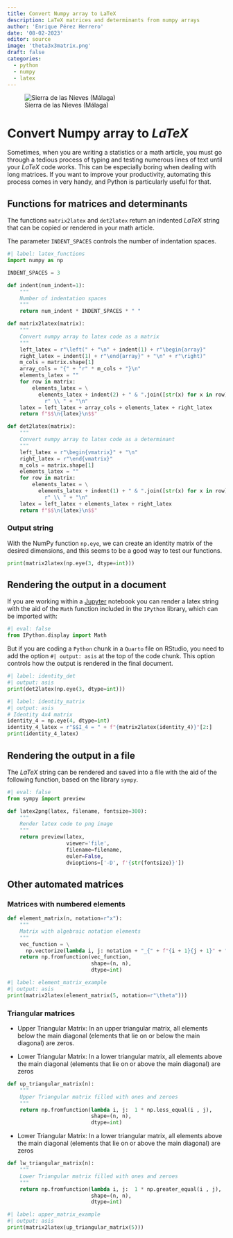 ```yaml
---
title: Convert Numpy array to LaTeX
description: LaTeX matrices and determinants from numpy arrays
author: 'Enrique Pérez Herrero'
date: '08-02-2023'
editor: source
image: 'theta3x3matrix.png'
draft: false
categories:
  - python
  - numpy
  - latex
---
```


![Sierra de las Nieves (Málaga)](20180104_134329.jpg)

# Convert Numpy array to $LaTeX$

Sometimes, when you are writing a statistics or a math article, you must go
through a tedious process of typing and testing numerous lines of text until
your $LaTeX$ code works. This can be especially boring when dealing with long
matrices. If you want to improve your productivity, automating this process
comes in very handy, and Python is particularly useful for that.


## Functions for matrices and determinants

The functions `matrix2latex` and `det2latex` return an indented $LaTeX$ string
that can be copied or rendered in your math article.

The parameter `INDENT_SPACES` controls the number of indentation spaces.

```python
#| label: latex_functions
import numpy as np

INDENT_SPACES = 3

def indent(num_indent=1):
    """
    Number of indentation spaces
    """
    return num_indent * INDENT_SPACES * " "

def matrix2latex(matrix):
    """
    Convert numpy array to latex code as a matrix
    """
    left_latex = r"\left(" + "\n" + indent(1) + r"\begin{array}"
    right_latex = indent(1) + r"\end{array}" + "\n" + r"\right)"
    m_cols = matrix.shape[1]
    array_cols = "{" + "r" * m_cols + "}\n"
    elements_latex = ""
    for row in matrix:
        elements_latex = \
          elements_latex + indent(2) + " & ".join([str(x) for x in row]) + \
            r" \\ " + "\n"
    latex = left_latex + array_cols + elements_latex + right_latex
    return f"$$\n{latex}\n$$"

def det2latex(matrix):
    """
    Convert numpy array to latex code as a determinant
    """
    left_latex = r"\begin{vmatrix}" + "\n"
    right_latex = r"\end{vmatrix}"
    m_cols = matrix.shape[1]
    elements_latex = ""
    for row in matrix:
        elements_latex = \
          elements_latex + indent(1) + " & ".join([str(x) for x in row]) + \
            r" \\ " + "\n"
    latex = left_latex + elements_latex + right_latex
    return f"$$\n{latex}\n$$"
```

### Output string

With the NumPy function `np.eye`, we can create an identity matrix of the
desired dimensions, and this seems to be a good way to test our functions.

```python
print(matrix2latex(np.eye(3, dtype=int)))
```

## Rendering the output in a document

If you are working within a [Jupyter](https://jupyter.org/) notebook you can
render a latex string with the aid of the `Math` function included in the
`IPython` library, which can be imported with:

```python
#| eval: false
from IPython.display import Math
```

But if you are coding a `Python` chunk in a `Quarto` file on RStudio, you need
to add the option `#| output: asis` at the top of the code chunk. This option
controls how the output is rendered in the final document.

```python
#| label: identity_det
#| output: asis
print(det2latex(np.eye(3, dtype=int)))
```

```python
#| label: identity_matrix
#| output: asis
# Identity 4x4 matrix
identity_4 = np.eye(4, dtype=int)
identity_4_latex = r"$$I_4 = " + f"{matrix2latex(identity_4)}"[2:]
print(identity_4_latex)
```

## Rendering the output in a file

The $LaTeX$ string can be rendered and saved into a file with the aid of the
following function, based on the library `sympy`.

```python
#| eval: false
from sympy import preview

def latex2png(latex, filename, fontsize=300):
    """
    Render latex code to png image
    """
    return preview(latex,
                   viewer='file',
                   filename=filename,
                   euler=False,
                   dvioptions=['-D', f'{str(fontsize)}'])
```


## Other automated matrices

### Matrices with numbered elements

```python
def element_matrix(n, notation=r"x"):
    """
    Matrix with algebraic notation elements 
    """
    vec_function = \
      np.vectorize(lambda i, j: notation + "_{" + f"{i + 1}{j + 1}" + "}")
    return np.fromfunction(vec_function,
                           shape=(n, n),
                           dtype=int)
```

```python
#| label: element_matrix_example
#| output: asis
print(matrix2latex(element_matrix(5, notation=r"\theta")))
```


### Triangular matrices

* Upper Triangular Matrix: In an upper triangular matrix, all elements below the
main diagonal (elements that lie on or below the main diagonal) are zeros.

* Lower Triangular Matrix: In a lower triangular matrix, all elements above the main diagonal (elements that lie on or above the main diagonal) are zeros

```python
def up_triangular_matrix(n):
    """
    Upper Triangular matrix filled with ones and zeroes
    """
    return np.fromfunction(lambda i, j:  1 * np.less_equal(i , j),
                           shape=(n, n),
                           dtype=int)
```

* Lower Triangular Matrix: In a lower triangular matrix, all elements above the main diagonal (elements that lie on or above the main diagonal) are zeros

```python
def lw_triangular_matrix(n):
    """
    Lower Triangular matrix filled with ones and zeroes
    """
    return np.fromfunction(lambda i, j:  1 * np.greater_equal(i , j),
                           shape=(n, n),
                           dtype=int)
```

```python
#| label: upper_matrix_example
#| output: asis
print(matrix2latex(up_triangular_matrix(5)))
```

